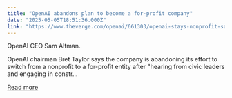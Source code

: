 ```yaml
---
title: "OpenAI abandons plan to become a for-profit company"
date: "2025-05-05T18:51:36.000Z"
link: "https://www.theverge.com/openai/661303/openai-stays-nonprofit-sam-altman-employee-memo"
---
```


OpenAI CEO Sam Altman.

OpenAI chairman Bret Taylor says the company is abandoning its effort to switch from a nonprofit to a for-profit entity after "hearing from civic leaders and engaging in constr...

[Read more](https://www.theverge.com/openai/661303/openai-stays-nonprofit-sam-altman-employee-memo)
